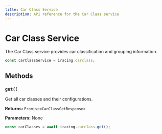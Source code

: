```yaml
---
title: Car Class Service
description: API reference for the Car Class service
---
```


# Car Class Service

The Car Class service provides car classification and grouping information.

```typescript
const carClassService = iracing.carclass;
```

## Methods

### `get()`

Get all car classes and their configurations.

**Returns:** `Promise<CarClassGetResponse>`

**Parameters:** None

```typescript
const carClasses = await iracing.carclass.get();
```
